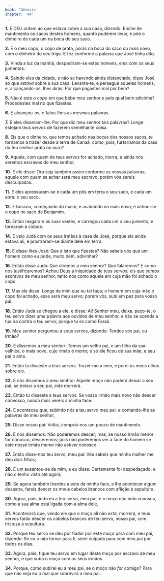 ```yaml
---
book: 'Gênesis'
chapter: '44'
---
```


**1.** E DEU ordem ao que estava sobre a sua casa, dizendo: Enche de mantimento os sacos destes homens, quanto puderem levar, e põe o dinheiro de cada um na boca do seu saco.

**2.** E o meu copo, o copo de prata, porás na boca do saco do mais novo, com o dinheiro do seu trigo. E fez conforme a palavra que José tinha dito.

**3.** Vinda a luz da manhã, despediram-se estes homens, eles com os seus jumentos.

**4.** Saindo eles da cidade, *e* não se havendo ainda distanciado, disse José ao que *estava* sobre a sua casa: Levanta-te, e persegue aqueles homens; e, alcançando-os, lhes dirás: Por que pagastes mal por bem?

**5.** Não *é* este o *copo* em que bebe meu senhor e pelo qual bem adivinha? Procedestes mal no que fizestes.

**6.** E alcançou-os, e falou-lhes as mesmas palavras.

**7.** E eles disseram-lhe: Por que diz meu senhor tais palavras? Longe estejam teus servos de fazerem semelhante coisa.

**8.** Eis que o dinheiro, que temos achado nas bocas dos nossos sacos, te tornamos a trazer desde a terra de Canaã; como, pois, furtaríamos da casa do teu senhor prata ou ouro?

**9.** Aquele, com quem de teus servos for achado, morra; e ainda nós seremos escravos do meu senhor.

**10.** E ele disse: Ora seja também assim conforme as vossas palavras; aquele com quem se achar será meu escravo, porém vós sereis desculpados.

**11.** E eles apressaram-se e cada um pôs em terra o seu saco, e cada um abriu o seu saco.

**12.** E buscou, começando do maior, e acabando no mais novo; e achou-se o copo no saco de Benjamim.

**13.** Então rasgaram as suas vestes, e carregou cada um o seu jumento, e tornaram à cidade.

**14.** E veio Judá com os seus irmãos à casa de José, porque ele ainda estava ali; e prostraram-se diante dele em terra.

**15.** E disse-lhes José: Que *é* isto que fizestes? Não sabeis vós que um homem como eu pode, muito bem, adivinhar?

**16.** Então disse Judá: Que diremos a meu senhor? Que falaremos? E como nos justificaremos? Achou Deus a iniquidade de teus servos; eis que *somos* escravos de meu senhor, tanto nós como aquele em cuja mão foi achado o copo.

**17.** Mas ele disse: Longe de mim que eu tal faça; o homem em cuja mão o copo foi achado, esse será meu servo; porém vós, subi em paz para vosso pai.

**18.** Então Judá se chegou a ele, e disse: Ai! Senhor meu, deixa, peço-te, o teu servo dizer uma palavra aos ouvidos de meu senhor, e não se acenda a tua ira contra o teu servo; porque tu *és* como Faraó.

**19.** Meu senhor perguntou a seus servos, dizendo: Tendes vós pai, ou irmão?

**20.** E dissemos a meu senhor: Temos um velho pai, e um filho da sua velhice, o mais novo, cujo irmão é morto; e só ele ficou de sua mãe, e seu pai o ama.

**21.** Então tu disseste a teus servos: Trazei-mo a mim, e porei os meus olhos sobre ele.

**22.** E nós dissemos a meu senhor: Aquele moço não poderá deixar a seu pai; se deixar a seu pai, este morrerá.

**23.** Então tu disseste a teus servos: Se vosso irmão mais novo não descer convosco, nunca mais vereis a minha face.

**24.** E aconteceu que, subindo nós a teu servo meu pai, e contando-lhe as palavras de meu senhor,

**25.** Disse nosso pai: Voltai, comprai-nos um pouco de mantimento.

**26.** E nós dissemos: Não poderemos descer; mas, se nosso irmão menor for conosco, desceremos; pois não poderemos ver a face do homem se este nosso irmão menor não *estiver* conosco.

**27.** Então disse-nos teu servo, meu pai: Vós sabeis que minha mulher me deu dois filhos;

**28.** E um ausentou-se de mim, e eu disse: Certamente foi despedaçado, e não o tenho visto até agora;

**29.** Se agora também tirardes a este da minha face, e lhe acontecer algum desastre, fareis descer os meus cabelos brancos com aflição à sepultura.

**30.** Agora, pois, indo eu a teu servo, meu pai, e o moço não indo conosco, como a sua alma está ligada com a alma dele,

**31.** Acontecerá que, vendo ele que o moço ali não *está,* morrerá; e teus servos farão descer os cabelos brancos de teu servo, nosso pai, com tristeza à sepultura.

**32.** Porque teu servo se deu por fiador por este moço para com meu pai, dizendo: Se eu o não tornar para ti, serei culpado para com meu pai por todos os dias.

**33.** Agora, pois, fique teu servo em lugar deste moço por escravo de meu senhor, e que suba o moço com os seus irmãos.

**34.** Porque, como subirei eu a meu pai, se o moço não *for* comigo? Para que não veja eu o mal que sobrevirá a meu pai.